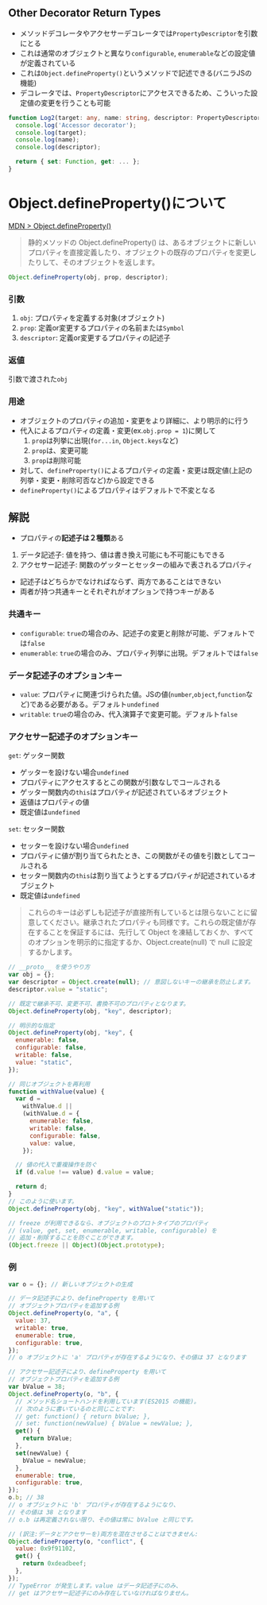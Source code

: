## Other Decorator Return Types
- メソッドデコレータやアクセサーデコレータでは`PropertyDescriptor`を引数にとる
- これは通常のオブジェクトと異なり`configurable`, `enumerable`などの設定値が定義されている
- これは`Object.defineProperty()`というメソッドで記述できる(バニラJSの機能)
- デコレータでは、`PropertyDescriptor`にアクセスできるため、こういった設定値の変更を行うことも可能
```ts {7}
function Log2(target: any, name: string, descriptor: PropertyDescriptor): PropertyDescriptor {
  console.log('Accessor decorator');
  console.log(target);
  console.log(name);
  console.log(descriptor);

  return { set: Function, get: ... };
}
```

# Object.defineProperty()について
[MDN > Object.defineProperty()](https://developer.mozilla.org/ja/docs/Web/JavaScript/Reference/Global_Objects/Object/defineProperty)
> 静的メソッドの Object.defineProperty() は、あるオブジェクトに新しいプロパティを直接定義したり、オブジェクトの既存のプロパティを変更したりして、そのオブジェクトを返します。

```js filename="構文"
Object.defineProperty(obj, prop, descriptor);
```
### 引数
1. `obj`: プロパティを定義する対象(オブジェクト)
2. `prop`: 定義or変更するプロパティの名前または`Symbol`
3. `descriptor`: 定義or変更するプロパティの記述子

### 返値
引数で渡された`obj`

### 用途
- オブジェクトのプロパティの追加・変更をより詳細に、より明示的に行う
- 代入によるプロパティの定義・変更(ex.`obj.prop = 1`)に関して
  1. `prop`は列挙に出現(`for...in`, `Object.keys`など)
  2. `prop`は、変更可能
  3. `prop`は削除可能
- 対して、`defineProperty()`によるプロパティの定義・変更は既定値(上記の列挙・変更・削除可否など)から設定できる
- `defineProperty()`によるプロパティはデフォルトで不変となる

## 解説
- プロパティの**記述子は２種類**ある
1. データ記述子: 値を持つ、値は書き換え可能にも不可能にもできる
2. アクセサー記述子: 関数のゲッターとセッターの組みで表されるプロパティ
- 記述子はどちらかでなければならず、両方であることはできない
- 両者が持つ共通キーとそれぞれがオプションで持つキーがある

### 共通キー
- `configurable`: `true`の場合のみ、記述子の変更と削除が可能、デフォルトでは`false`
- `enumerable`: `true`の場合のみ、プロパティ列挙に出現。デフォルトでは`false`

### データ記述子のオプションキー
- `value`: プロパティに関連づけられた値。JSの値(`number`,`object`,`function`など)である必要がある。デフォルト`undefined`
- `writable`: `true`の場合のみ、代入演算子で変更可能。デフォルト`false`

### アクセサー記述子のオプションキー
`get`: ゲッター関数
- ゲッターを設けない場合`undefined`
- プロパティにアクセスするとこの関数が引数なしでコールされる
- ゲッター関数内の`this`はプロパティが記述されているオブジェクト
- 返値はプロパティの値
- 既定値は`undefined`

`set`: セッター関数
- セッターを設けない場合`undefined`
- プロパティに値が割り当てられたとき、この関数がその値を引数としてコールされる
- セッター関数内の`this`は割り当てようとするプロパティが記述されているオブジェクト
- 既定値は`undefined`

> これらのキーは必ずしも記述子が直接所有しているとは限らないことに留意してください。継承されたプロパティも同様です。これらの既定値が存在することを保証するには、先行して Object を凍結しておくか、すべてのオプションを明示的に指定するか、Object.create(null) で null に設定するかします。

```js
// __proto__ を使うやり方
var obj = {};
var descriptor = Object.create(null); // 意図しないキーの継承を防止します。
descriptor.value = "static";

// 既定で継承不可、変更不可、書換不可のプロパティとなります。
Object.defineProperty(obj, "key", descriptor);

// 明示的な指定
Object.defineProperty(obj, "key", {
  enumerable: false,
  configurable: false,
  writable: false,
  value: "static",
});

// 同じオブジェクトを再利用
function withValue(value) {
  var d =
    withValue.d ||
    (withValue.d = {
      enumerable: false,
      writable: false,
      configurable: false,
      value: value,
    });

  // 値の代入で重複操作を防ぐ
  if (d.value !== value) d.value = value;

  return d;
}
// このように使います。
Object.defineProperty(obj, "key", withValue("static"));

// freeze が利用できるなら、オブジェクトのプロトタイプのプロパティ
// (value, get, set, enumerable, writable, configurable) を
// 追加・削除することを防ぐことができます。
(Object.freeze || Object)(Object.prototype);

```

### 例
```js
var o = {}; // 新しいオブジェクトの生成

// データ記述子により、defineProperty を用いて
// オブジェクトプロパティを追加する例
Object.defineProperty(o, "a", {
  value: 37,
  writable: true,
  enumerable: true,
  configurable: true,
});
// o オブジェクトに 'a' プロパティが存在するようになり、その値は 37 となります

// アクセサー記述子により、defineProperty を用いて
// オブジェクトプロパティを追加する例
var bValue = 38;
Object.defineProperty(o, "b", {
  // メソッド名ショートハンドを利用しています(ES2015 の機能)。
  // 次のように書いているのと同じことです:
  // get: function() { return bValue; },
  // set: function(newValue) { bValue = newValue; },
  get() {
    return bValue;
  },
  set(newValue) {
    bValue = newValue;
  },
  enumerable: true,
  configurable: true,
});
o.b; // 38
// o オブジェクトに 'b' プロパティが存在するようになり、
// その値は 38 となります
// o.b は再定義されない限り、その値は常に bValue と同じです。

// (訳注:データとアクセサーを)両方を混在させることはできません:
Object.defineProperty(o, "conflict", {
  value: 0x9f91102,
  get() {
    return 0xdeadbeef;
  },
});
// TypeError が発生します。value はデータ記述子にのみ、
// get はアクセサー記述子にのみ存在していなければなりません。

```
